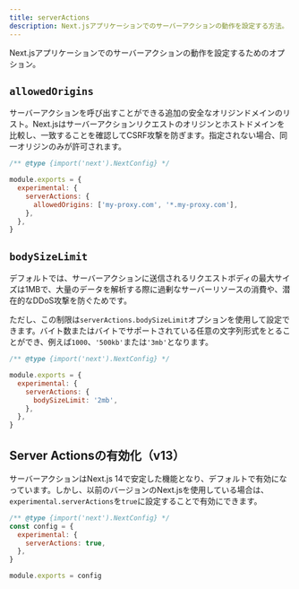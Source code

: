 ```yaml
---
title: serverActions
description: Next.jsアプリケーションでのサーバーアクションの動作を設定する方法。
---
```


Next.jsアプリケーションでのサーバーアクションの動作を設定するためのオプション。

## `allowedOrigins`

サーバーアクションを呼び出すことができる追加の安全なオリジンドメインのリスト。Next.jsはサーバーアクションリクエストのオリジンとホストドメインを比較し、一致することを確認してCSRF攻撃を防ぎます。指定されない場合、同一オリジンのみが許可されます。

```js filename="next.config.js"
/** @type {import('next').NextConfig} */

module.exports = {
  experimental: {
    serverActions: {
      allowedOrigins: ['my-proxy.com', '*.my-proxy.com'],
    },
  },
}
```

## `bodySizeLimit`

デフォルトでは、サーバーアクションに送信されるリクエストボディの最大サイズは1MBで、大量のデータを解析する際に過剰なサーバーリソースの消費や、潜在的なDDoS攻撃を防ぐためです。

ただし、この制限は`serverActions.bodySizeLimit`オプションを使用して設定できます。バイト数またはバイトでサポートされている任意の文字列形式をとることができ、例えば`1000`、`'500kb'`または`'3mb'`となります。

```js filename="next.config.js"
/** @type {import('next').NextConfig} */

module.exports = {
  experimental: {
    serverActions: {
      bodySizeLimit: '2mb',
    },
  },
}
```

## Server Actionsの有効化（v13）

サーバーアクションはNext.js 14で安定した機能となり、デフォルトで有効になっています。しかし、以前のバージョンのNext.jsを使用している場合は、`experimental.serverActions`を`true`に設定することで有効にできます。

```js filename="next.config.js"
/** @type {import('next').NextConfig} */
const config = {
  experimental: {
    serverActions: true,
  },
}

module.exports = config
```
